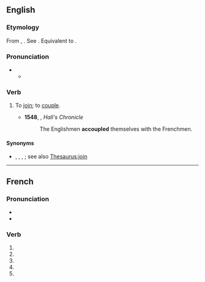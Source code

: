 {{also|accouplé}}
==English==

===Etymology===
From {{der|en|fro|acopler}}, {{der|en|fr|accoupler}}. See {{m|en|couple}}. Equivalent to {{prefix|en|ad|couple}}.

===Pronunciation===
* {{IPA|en|/əˈkʌpəl/}}
** {{audio|en|LL-Q1860 (eng)-Vealhurl-accouple.wav|Audio (UK)}}

===Verb===
{{en-verb}}

# {{lb|en|transitive|obsolete|rare}} To [[join]]; to [[couple]].
#* '''1548''', {{w|Edward Hall}}, ''Hall's Chronicle''
#*: The Englishmen '''accoupled''' themselves with the Frenchmen.

====Synonyms====
* {{l|en|affix}}, {{l|en|attach}}, {{l|en|put together}}, {{l|en|unite}}; see also [[Thesaurus:join]]

----

==French==

===Pronunciation===
* {{audio|fr|LL-Q150 (fra)-DenisdeShawi-accouple.wav|Audio (CAN)}}
* {{homophones|fr|accouplent|accouples}}

===Verb===
{{head|fr|verb form}}

# {{inflection of|fr|accoupler||1|s|pres|indc}}
# {{inflection of|fr|accoupler||3|s|pres|indc}}
# {{inflection of|fr|accoupler||1|s|pres|subj}}
# {{inflection of|fr|accoupler||3|s|pres|subj}}
# {{inflection of|fr|accoupler||2|s|impr}}